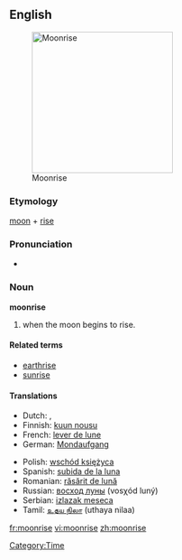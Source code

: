 ==English==
[[Image:Moonrise_on_Hobart_Bay_-_NOAA.jpg|thumb|right|250px|Moonrise]]

===Etymology===
[[moon]] + [[rise]]

===Pronunciation===
*{{audio|en-us-moonrise.ogg|Audio (US)}}

===Noun===
'''moonrise'''

# when the moon begins to rise.

{{wikipedia}}
====Related terms====
*[[earthrise]]
*[[sunrise]]

====Translations====
{{top}}
*Dutch: {{t-|nl|maansopgang}}, {{t-|nl|maansopkomst}}
*Finnish: [[kuun nousu]]
*French: [[lever de lune]] {{m}}
*German: [[Mondaufgang]] {{m}}
{{mid}}
*Polish: [[wschód księżyca]] {{m}}
*Spanish: [[subida de la luna]] {{f}}
*Romanian: [[răsărit de lună]] {{n}}
*Russian: [[восход луны]] (vosχód luný) {{m}}
*Serbian: [[izlazak meseca]]
*Tamil: [[உதய நிலா]] (uthaya nilaa)
{{bottom}}

[[Category:Time]]

[[fr:moonrise]]
[[vi:moonrise]]
[[zh:moonrise]]